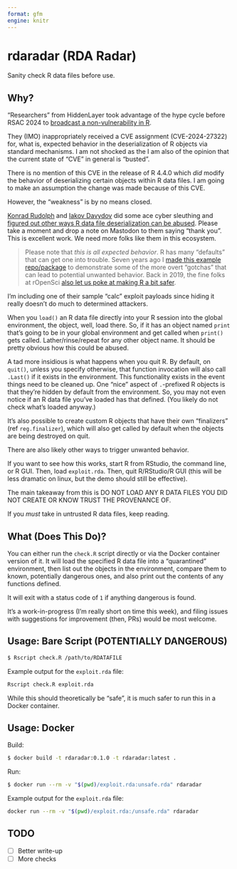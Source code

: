 ```yaml
---
format: gfm
engine: knitr
---
```


# rdaradar (RDA Radar)

Sanity check R data files before use.

## Why?

"Researchers" from HiddenLayer took advantage of the hype cycle before RSAC 2024 to [broadcast a non-vulnerability in R](https://hiddenlayer.com/research/r-bitrary-code-execution/).

They (IMO) inappropriately received a CVE assignment (CVE-2024-27322) for, what is, expected behavior in the deserialization of R objects via standard mechanisms. I am not shocked as the I am also of the opinion that the current state of "CVE" in general is "busted".

There is no mention of this CVE in the release of R 4.4.0 which _did_ modify the behavior of deserializing certain objects within R data files. I am going to make an assumption the change was made because of this CVE.

However, the "weakness" is by no means closed.

[Konrad Rudolph](https://mastodon.social/@klmr#.) and [Iakov Davydov](https://mstdn.science/@idavydov#.) did some ace cyber sleuthing and [figured out other ways R data file deserialization can be abused](https://mastodon.social/@klmr/112360501388055184). Please take a moment and drop a note on Mastodon to them saying "thank you". This is excellent work. We need more folks like them in this ecosystem.

>Please note that _this is all expected behavior_. R has many "defaults" that can get one into trouble. Seven years ago I [made this example repo/package](https://github.com/hrbrmstr/rpwnd/) to demonstrate some of the more overt "gotchas" that can lead to potential unwanted behavior. Back in 2019, the fine folks at rOpenSci [also let us poke at making R a bit safer](https://ropensci.org/blog/2019/04/09/commcall-may2019/#resources). 


I'm including one of their sample "calc" exploit payloads since hiding it really doesn't do much to determined attackers.

When you `load()` an R data file directly into your R session into the global environment, the object, well, load there. So, if it has an object named `print` that's going to be in your global environment and get called when `print()` gets called. Lather/rinse/repeat for any other object name. It should be pretty obvious how this could be abused.

A tad more insidious is what happens when you quit R. By default, on `quit()`, unless you specify otherwise, that function invocation will also call `.Last()` if it exists in the environment. This functionality exists in the event things need to be cleaned up. One "nice" aspect of `.`-prefixed R objects is that they're hidden by default from the environment. So, you may not even notice if an R data file you've loaded has that defined. (You likely do not check what's loaded anyway.)

It's also possible to create custom R objects that have their own "finalizers" (ref `reg.finalizer`), which will also get called by default when the objects are being destroyed on quit.

There are also likely other ways to trigger unwanted behavior. 

If you want to see how this works, start R from RStudio, the command line, or R GUI. Then, load `exploit.rda`. Then, quit R/RStudio/R GUI (this will be less dramatic on linux, but the demo should still be effective).

The main takeaway from this is DO NOT LOAD ANY R DATA FILES YOU DID NOT CREATE OR KNOW TRUST THE PROVENANCE OF.

If you _must_ take in untrusted R data files, keep reading.

## What (Does This Do)?

You can either run the `check.R` script directly or via the Docker container version of it. It will load the specified R data file into a "quarantined" environment, then list out the objects in the environment, compare them to known, potentially dangerous ones, and also print out the contents of any functions defined.

It will exit with a status code of `1` if anything dangerous is found.

It's a work-in-progress (I'm really short on time this week), and filing issues with suggestions for improvement (then, PRs) would be most welcome.

## Usage: Bare Script (POTENTIALLY DANGEROUS)

```bash
$ Rscript check.R /path/to/RDATAFILE
```

Example output for the `exploit.rda` file:

```bash
Rscript check.R exploit.rda
```

While this should theoretically be "safe", it is much safer to run this in a Docker container.

## Usage: Docker

Build:

```bash
$ docker build -t rdaradar:0.1.0 -t rdaradar:latest .  
```

Run:

```bash
$ docker run --rm -v "$(pwd)/exploit.rda:unsafe.rda" rdaradar 
```

Example output for the `exploit.rda` file:

```bash
docker run --rm -v "$(pwd)/exploit.rda:/unsafe.rda" rdaradar 
```

## TODO

- [ ] Better write-up
- [ ] More checks
